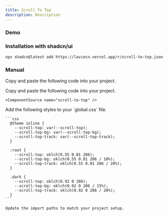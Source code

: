 ```yaml
---
title: Scroll To Top
description: Description
---
```


### Demo

<ComponentTabs name="scroll-to-top-demo" />

### Installation with shadcn/ui

```package-install
npx shadcn@latest add https://laviecn.vercel.app/r/scroll-to-top.json
```

### Manual

Copy and paste the following code into your project.

<Steps>
  <Step>
    Copy and paste the following code into your project.

    <ComponentSource name="scroll-to-top" />

  </Step>
  <Step>
    Add the following styles to your `global.css` file.

    ```css
      @theme inline {
        --scroll-top: var(--scroll-top);
        --scroll-top-bg: var(--scroll-top-bg);
        --scroll-top-track: var(--scroll-top-track);
      }

      :root {
        --scroll-top: oklch(0.55 0.01 286);
        --scroll-top-bg: oklch(0.55 0.01 286 / 10%);
        --scroll-top-track: oklch(0.55 0.01 286 / 20%);
      }

      .dark {
        --scroll-top: oklch(0.92 0 286);
        --scroll-top-bg: oklch(0.92 0 286 / 15%);
        --scroll-top-track: oklch(0.92 0 286 / 20%);
      }
    ```

  </Step>
  <Step>

    Update the import paths to match your project setup.

  </Step>
</Steps>
